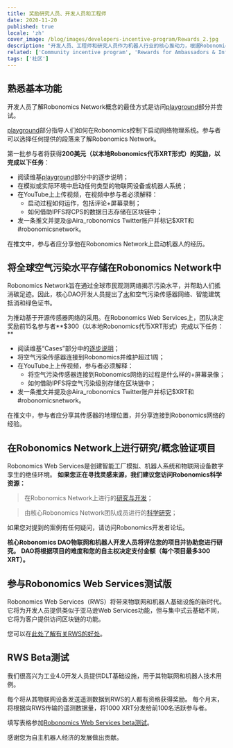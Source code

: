 ```yaml
---
title: 奖励研究人员、开发人员和工程师
date: 2020-11-20
published: true
locale: 'zh'
cover_image: /blog/images/developers-incentive-program/Rewards_2.jpg
description: "开发人员、工程师和研究人员作为机器人行业的核心推动力，根据Robonomics Network的研究和开发活动获得奖励。核心Robonomics DAO开发人员为激励社区分配了5000 XRT。"
related: ['Community incentive program', 'Rewards for Ambassadors & Influencers']
tags: ['社区']
---
```


## 熟悉基本功能

开发人员了解Robonomics Network概念的最佳方式是访问[playground](https://wiki.robonomics.network/docs/create-account-in-dapp/)部分并尝试。

[playground](https://wiki.robonomics.network/docs/create-account-in-dapp/)部分指导人们如何在Robonomics控制下启动网络物理系统。参与者可以选择任何提供的段落来了解Robonomics Network。

第一批参与者将获得**200美元（以本地Robonomics代币XRT形式）的奖励，以完成以下任务**：

* 阅读维基[playground](https://wiki.robonomics.network/docs/create-account-in-dapp/)部分中的逐步说明；
* 在模拟或实际环境中启动任何类型的物联网设备或机器人系统；
* 在YouTube上上传视频，在视频中参与者必须解释：
    * 启动过程如何运作，包括评论+屏幕录制；
    * 如何借助IPFS将CPS的数据日志存储在区块链中；
* 发一条推文并提及@Aira_robonomics Twitter账户并标记$XRT和#robonomicsnetwork。

在推文中，参与者应分享他在Robonomics Network上启动机器人的经历。

## 将全球空气污染水平存储在Robonomics Network中

Robonomics Network旨在通过全球市民观测网络揭示污染水平，并帮助人们抵消碳足迹。因此，核心DAO开发人员提出了[水](https://www.frontiersin.org/articles/10.3389/frobt.2020.00070/full)和空气污染传感器网络、智能建筑抵消和绿色证书。

为推动基于开源传感器网络的采用。在Robonomics Web Services上，团队决定奖励前15名参与者**$300（以本地Robonomics代币XRT形式）完成以下任务：**

* 阅读维基“Cases”部分中的[逐步说明](https://wiki.robonomics.network/docs/connect-sensor-to-robonomics/)；
* 将空气污染传感器连接到Robonomics并维护超过1周；
* 在YouTube上上传视频，参与者必须解释：
   * 将空气污染传感器连接到Robonomics网络的过程是什么样的+屏幕录像；
   * 如何借助IPFS将空气污染级别存储在区块链中；
* 发一条推文并提及@Aira_robonomics Twitter账户并标记$XRT和#robonomicsnetwork。

在推文中，参与者应分享其传感器的地理位置，并分享连接到Robonomics网络的经验。

## 在Robonomics Network上进行研究/概念验证项目

Robonomics Web Services是创建智能工厂模拟、机器人系统和物联网设备数字孪生的绝佳环境。
**如果您正在寻找灵感来源，我们建议您访问Robonomics科学资源：**

> 在Robonomics Network上进行的[研究与开发](https://wiki.robonomics.network/docs/r-and-d-based-on-robonomics-network/)；

> 由核心Robonomics Network团队成员进行的[科学研究](https://robonomics.network/community#science)；

如果您对提到的案例有任何疑问，请访问Robonomics开发者论坛。

**核心Robonomics DAO物联网和机器人开发人员将评估您的项目并协助您进行研究。**
**DAO将根据项目的难度和您的自主权决定支付金额（每个项目最多300 XRT）。**

## 参与Robonomics Web Services测试版

Robonomics Web Services（RWS）将带来物联网和机器人基础设施的新时代。
它将为开发人员提供类似于亚马逊Web Services功能，但与集中式云基础不同，它将为客户提供访问区块链的功能。

您可以在[此处了解有关RWS的好处](https://blog.aira.life/robonomics-web-services-and-rws-token-intro-d730ab50ad42?source=collection_home---4------2-----------------------)。

## RWS Beta测试

我们很高兴为工业4.0开发人员提供DLT基础设施，用于其物联网和机器人技术用例。

每个将从其物联网设备发送遥测数据到RWS的人都有资格获得奖励。
每个月末，将根据向RWS传输的遥测数据量，将1000 XRT分发给前100名活跃参与者。

填写表格参加[Robonomics Web Services beta测试](https://share.hsforms.com/1rlIfFL6ZSriaOjtf4NAGPw535vx)。

感谢您为自主机器人经济的发展做出贡献。
